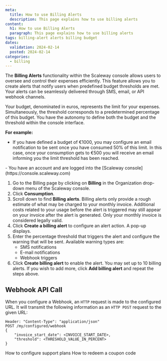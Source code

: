 ```yaml
---
meta:
  title: How to use Billing Alerts
  description: This page explains how to use billing alerts
content:
  h1: How to use Billing Alerts
  paragraph: This page explains how to use billing alerts
tags: billing-alert alerts billing budget 
dates:
  validation: 2024-02-14
  posted: 2024-02-14
categories:
  - billing
---
```


The **Billing Alerts** functionality within the Scaleway console allows users to oversee and control their expenses efficiently. This feature allows you to create alerts that notify users when predefined budget thresholds are met. Your alerts can be seamlessly delivered through SMS, email, or API webhook channels.

Your budget, denominated in euros, represents the limit for your expenses. Simultaneously, the threshold corresponds to a predetermined percentage of this budget. You have the autonomy to define both the budget and the threshold within the console interface.

**For example:**

  - If you have defined a budget of €1000, you may configure an email notification to be sent once you have consumed 50% of this limit. In this case, once your consumption gets to €500 you will receive an email informing you the limit threshold has been reached.

<Macro id="iam-requirements" />
 
<Message type="requirement">
  - You have an account and are logged into the [Scaleway console](https://console.scaleway.com)
</Message>


1. Go to the Billing page by clicking on **Billing** in the Organization drop-down menu of the Scaleway console.
2. Click **Consumption**.
3. Scroll down to find **Billing alerts**.
    <Message type="important">
      Billing alerts only provide a rough estimate of what may be charged to your monthly invoice. Additional costs related to your usage before the alert is triggered may still appear on your invoice after the alert is generated. Only your monthly invoice is considered legally valid.
    </Message>
4. Click **Create a billing alert** to configure an alert action. A pop-up displays.
5. Enter the percentage threshold that triggers the alert and configure the warning that will be sent.
    Available warning types are: 
    * SMS notifications
    * E-mail notifications
    * Webhook triggers
6. Click **Create billing alert** to enable the alert.
    You may set up to 10 billing alerts. If you wish to add more, click **Add billing alert** and repeat the steps above.

## Webhook API Call

When you configure a Webhook, an `HTTP` request is made to the configured URL. It will transmit the following information as an `HTTP POST` request to the given URL:

```
Header: "Content-Type": "application/json"
POST /my/configured/webhook
{
    "invoice_start_date": <INVOICE_START_DATE>,
    "threshold": <THRESHOLD_VALUE_IN_PERCENT>
}
```


<Navigation title="See Also">
  <PreviousButton to="/console/account/how-to/configure-support-plans">How to configure support plans</PreviousButton>
  <NextButton to="/console/account/how-to/redeem-coupon-code/">How to redeem a coupon code</NextButton>
</Navigation>
